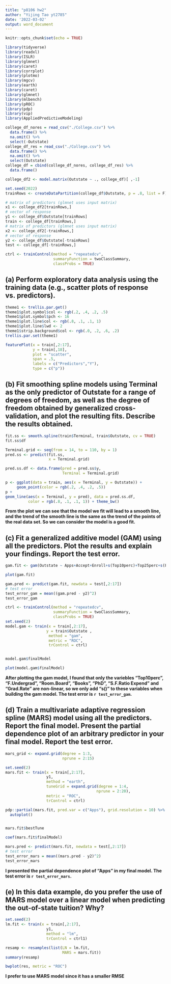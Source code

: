 ```yaml
---
title: "p8106 hw2"
author: "Yijing Tao yt2785"
date: '2022-03-02'
output: word_document
---
```


```r
knitr::opts_chunk$set(echo = TRUE)
```

```r
library(tidyverse)
library(readxl)
library(ISLR)
library(glmnet)
library(caret)
library(corrplot)
library(plotmo)
library(mgcv)
library(earth)
library(caret)
library(glmnet)
library(mlbench)
library(pROC)
library(pdp)
library(vip)
library(AppliedPredictiveModeling)
```

```r
college_df_nores = read_csv("./College.csv") %>% 
  data.frame() %>% 
  na.omit() %>% 
  select(-Outstate)
college_df_res = read_csv("./College.csv") %>% 
  data.frame() %>% 
  na.omit() %>% 
  select(Outstate)
college_df = cbind(college_df_nores, college_df_res) %>% 
  data.frame()

college_df2 <- model.matrix(Outstate ~ ., college_df)[ ,-1]

set.seed(2022)
trainRows <- createDataPartition(college_df$Outstate, p = .8, list = F)

# matrix of predictors (glmnet uses input matrix)
x1 <- college_df2[trainRows,]
# vector of response
y1 <- college_df$Outstate[trainRows]
train <- college_df[trainRows,]
# matrix of predictors (glmnet uses input matrix)
x2 <- college_df2[-trainRows,]
# vector of response
y2 <- college_df$Outstate[-trainRows]
test <- college_df[-trainRows,]

ctrl <- trainControl(method = "repeatedcv",
                     summaryFunction = twoClassSummary,
                     classProbs = TRUE)
```

## (a) Perform exploratory data analysis using the training data (e.g., scatter plots of response vs. predictors).

```r
theme1 <- trellis.par.get()
theme1$plot.symbol$col <- rgb(.2, .4, .2, .5)
theme1$plot.symbol$pch <- 16
theme1$plot.line$col <- rgb(.8, .1, .1, 1)
theme1$plot.line$lwd <- 2
theme1$strip.background$col <- rgb(.0, .2, .6, .2)
trellis.par.set(theme1)

featurePlot(x = train[,2:17], 
            y = train[,18], 
            plot = "scatter", 
            span = .5, 
            labels = c("Predictors","Y"),
            type = c("p"))
```

## (b) Fit smoothing spline models using Terminal as the only predictor of Outstate for a range of degrees of freedom, as well as the degree of freedom obtained by generalized cross-validation, and plot the resulting fits. Describe the results obtained.

```r
fit.ss <- smooth.spline(train$Terminal, train$Outstate, cv = TRUE)
fit.ss$df

Terminal.grid <- seq(from = 14, to = 110, by = 1)
pred.ss <- predict(fit.ss,
                   x = Terminal.grid)

pred.ss.df <- data.frame(pred = pred.ss$y,
                         Terminal = Terminal.grid)

p <- ggplot(data = train, aes(x = Terminal, y = Outstate)) +
     geom_point(color = rgb(.2, .4, .2, .5))
p +
geom_line(aes(x = Terminal, y = pred), data = pred.ss.df,
          color = rgb(.8, .1, .1, 1)) + theme_bw()
```
**From the plot we can see that the model we fit will lead to a smooth line, and the trend of the smooth line is the same as the trend of the points of the real data set. So we can consider the model is a good fit.**

## (c) Fit a generalized additive model (GAM) using all the predictors. Plot the results and explain your findings. Report the test error.

```r
gam.fit <- gam(Outstate ~ Apps+Accept+Enroll+s(Top10perc)+Top25perc+s(F.Undergrad)+P.Undergrad+s(Room.Board)+s(Books)+Personal+s(PhD)+Terminal+s(S.F.Ratio)+perc.alumni+s(Expend)+s(Grad.Rate), data = train)

plot(gam.fit)

gam.pred <- predict(gam.fit, newdata = test[,2:17])
# test error
test_error_gam = mean((gam.pred - y2)^2)
test_error_gam
```

```r
ctrl <- trainControl(method = "repeatedcv",
                     summaryFunction = twoClassSummary,
                     classProbs = TRUE)
set.seed(2)
model.gam <- train(x = train[,2:17], 
                  y = train$Outstate ,
                   method = "gam",
                   metric = "ROC",
                   trControl = ctrl)


model.gam$finalModel

plot(model.gam$finalModel)
```

**After plotting the gam model, I found that only the variebles "Top10perc", "F.Undergrad", "Room.Board", "Books", "PhD", "S.F.Ratio Expend" and "Grad.Rate" are non-linear, so we only add "s()" to these variables when building the gam model. The test error is `r test_error_gam`.**

## (d) Train a multivariate adaptive regression spline (MARS) model using all the predictors. Report the final model. Present the partial dependence plot of an arbitrary predictor in your final model. Report the test error.

```r
mars_grid <- expand.grid(degree = 1:3, 
                         nprune = 2:15)

set.seed(2)
mars.fit <- train(x = train[,2:17], 
                  y1,
                  method = "earth",
                  tuneGrid = expand.grid(degree = 1:4, 
                                        nprune = 2:20),
                  metric = "ROC",
                  trControl = ctrl)

pdp::partial(mars.fit, pred.var = c("Apps"), grid.resolution = 10) %>%
  autoplot()


mars.fit$bestTune

coef(mars.fit$finalModel) 

mars.pred <- predict(mars.fit, newdata = test[,2:17])
# test error
test_error_mars = mean((mars.pred - y2)^2)
test_error_mars
```
**I presented the partial dependence plot of "Apps" in my final model. The test error is `r test_error_mars`.**

## (e) In this data example, do you prefer the use of MARS model over a linear model when predicting the out-of-state tuition? Why?

```r
set.seed(2)
lm.fit <- train(x = train[,2:17], 
                  y1,
                  method = "lm",
                  trControl = ctrl1)
```

```r
resamp <- resamples(list(LN = lm.fit,
                         MARS = mars.fit))
summary(resamp)

bwplot(res, metric = "ROC")
```
**I prefer to use MARS model since it has a smaller RMSE**
